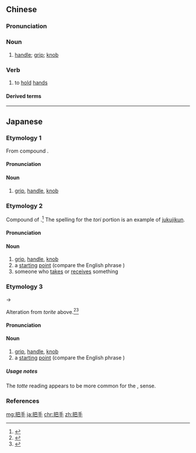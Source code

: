 ==Chinese==
{{zh-forms}}

===Pronunciation===
{{zh-pron
|m=bǎshǒu,er=y
|c=baa2 sau2
|cat=n,v
}}

===Noun===
{{zh-noun}}

# [[handle]]; [[grip]]; [[knob]]

===Verb===
{{zh-verb}}

# {{lb|zh|literary}} to [[hold]] [[hand]]s

====Derived terms====
{{zh-der|把手言歡}}

{{zh-cat|Advanced}}

----

==Japanese==

===Etymology 1===
{{ja-kanjitab|yomi=o|は|しゅ}}
From {{etyl|ltc|ja|sort=はしゅ}} compound {{m|zh|把手|tr=pæ<sup>X</sup> syuw<sup>X</sup>|lit=hold + hand}}.

====Pronunciation====
{{ja-pron|yomi=o|はしゅ|acc=1|acc_ref=DJR}}

====Noun====
{{ja-noun|はしゅ}}

# [[grip]], [[handle]], [[knob]]

===Etymology 2===
{{ja-kanjitab|yomi=irr}}
Compound of {{compound|lang=ja|sort=とりて|取り|tr1=tori|t1=taking|pos1=the {{m|ja|連用形|tr=ren'yōkei||continuative or stem form}} of verb {{m|ja|取る}} ''toru'' “to take”|手|tr2=te|t2=hand}}.<ref name="KDJ">{{R:Kokugo Dai Jiten}}</ref> The {{lang|ja|把}} spelling for the ''tori'' portion is an example of [[熟字訓#Japanese|jukujikun]].

====Pronunciation====
{{ja-pron|yomi=k|とりて|acc=3|acc_ref=DJR}}

====Noun====
{{ja-noun|とりて}}

# [[grip]], [[handle]], [[knob]]
# a [[starting]] [[point]] (compare the English phrase {{m|en|get a handle on}})
# someone who [[take]]s or [[receive]]s something

===Etymology 3===
{{ja-kanjitab|yomi=irr}}
{{IPAchar|/torite/}} → {{IPAchar|/totte/}}

Alteration from ''torite'' above.<ref name="KDJ">{{R:Kokugo Dai Jiten}}</ref><ref name="DJR">{{R:Daijirin}}</ref>

====Pronunciation====
{{ja-pron|yomi=irr|とって|acc=0|acc_ref=DJR|acc2=3|acc2_ref=DJR}}

====Noun====
{{ja-noun|とって}}

# [[grip]], [[handle]], [[knob]]
# a [[starting]] [[point]] (compare the English phrase {{m|en|get a handle on}})

=====Usage notes=====
The ''totte'' reading appears to be more common for the {{m|en|grip}}, {{m|en|handle}} sense.

===References===
<references/>

[[mg:把手]]
[[ja:把手]]
[[chr:把手]]
[[zh:把手]]